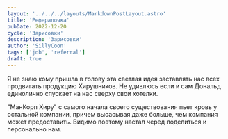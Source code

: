 ```yaml
---
layout: '../../../layouts/MarkdownPostLayout.astro'
title: 'Рефералочка'
pubDate: 2022-12-20
cycle: 'Зарисовки'
description: 'Зарисовки'
author: 'SillyCoon'
tags: ['job', 'referral']
draft: true
---
```


Я не знаю кому пришла в голову эта светлая идея заставлять нас всех продвигать продукцию Хирушников. Не удивлюсь если и сам Дональд единолично спускает на нас сверху свои хотелки.

"МанКорп Хиру" с самого начала своего существования пьет кровь у остальной компании, причем высасывая даже больше, чем компания может предоставить. Видимо поэтому настал черед поделиться и персонально нам.
